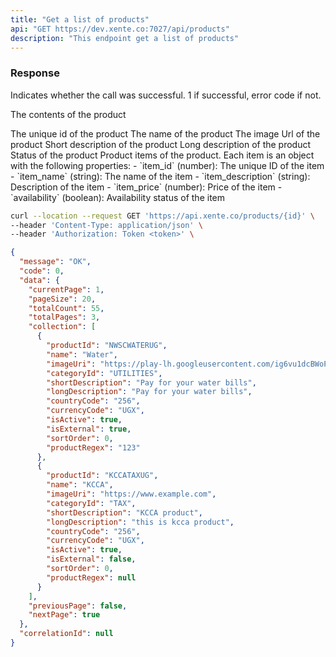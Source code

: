 ```yaml
---
title: "Get a list of products"
api: "GET https://dev.xente.co:7027/api/products"
description: "This endpoint get a list of products"
---
```

### Response

<ResponseField name="success" type="number">
  Indicates whether the call was successful. 1 if successful, error code if not.
</ResponseField>

<ResponseField name="data" type="object">

The contents of the product

<Expandable title="Toggle object">

<ResponseField name="product_id" type="number">
  The unique id of the product
</ResponseField>


<ResponseField name="name" type="string">
  The name of the product
</ResponseField>

<ResponseField name="name" type="string">
  The image Url of the product
</ResponseField>

<ResponseField name="short_description" type="string">
  Short description of the product
</ResponseField>

<ResponseField name="long_description" type="string">
  Long description of the product
</ResponseField>

<ResponseField name="status" type="string">
  Status of the product
</ResponseField>


<ResponseField name="product_items" type="array">
  Product items of the product. Each item is an object with the following properties:
  - `item_id` (number): The unique ID of the item
  - `item_name` (string): The name of the item
  - `item_description` (string): Description of the item
  - `item_price` (number): Price of the item
  - `availability` (boolean): Availability status of the item
</ResponseField>

</Expandable>

</ResponseField>

<RequestExample>

```bash Request
curl --location --request GET 'https://api.xente.co/products/{id}' \
--header 'Content-Type: application/json' \
--header 'Authorization: Token <token>' \

```

</RequestExample>

<ResponseExample>



```json
{
  "message": "OK",
  "code": 0,
  "data": {
    "currentPage": 1,
    "pageSize": 20,
    "totalCount": 55,
    "totalPages": 3,
    "collection": [
      {
        "productId": "NWSCWATERUG",
        "name": "Water",
        "imageUri": "https://play-lh.googleusercontent.com/ig6vu1dcBWoPhIKBoBUBcZgKDX6CY1Sg9kiZ_iydQGYc2P0yK0KUBza4Mueha4EDfZdq",
        "categoryId": "UTILITIES",
        "shortDescription": "Pay for your water bills",
        "longDescription": "Pay for your water bills",
        "countryCode": "256",
        "currencyCode": "UGX",
        "isActive": true,
        "isExternal": true,
        "sortOrder": 0,
        "productRegex": "123"
      },
      {
        "productId": "KCCATAXUG",
        "name": "KCCA",
        "imageUri": "https://www.example.com",
        "categoryId": "TAX",
        "shortDescription": "KCCA product",
        "longDescription": "this is kcca product",
        "countryCode": "256",
        "currencyCode": "UGX",
        "isActive": true,
        "isExternal": false,
        "sortOrder": 0,
        "productRegex": null
      }
    ],
    "previousPage": false,
    "nextPage": true
  },
  "correlationId": null
}
```
</ResponseExample>
